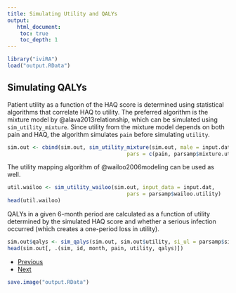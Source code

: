 ```yaml
---
title: Simulating Utility and QALYs
output: 
   html_document:
    toc: true
    toc_depth: 1
--- 
```


```r
library("iviRA")
load("output.RData")
```

## Simulating QALYs
Patient utility as a function of the HAQ score is determined using statistical algorithms that correlate HAQ to utility. The preferred algorithm is the mixture model by @alava2013relationship, which can be simulated using `sim_utility_mixture`. Since utility from the mixture model depends on both pain and HAQ, the algorithm simulates `pain` before simulating `utility`.  

```r
sim.out <- cbind(sim.out, sim_utility_mixture(sim.out, male = input.dat$male, 
                                      pars = c(pain, parsamp$mixture.utility)))
```

The utility mapping algorithm of @wailoo2006modeling can be used as well. 

```r
util.wailoo <- sim_utility_wailoo(sim.out, input_data = input.dat, 
                                      pars = parsamp$wailoo.utility)
head(util.wailoo)
```

QALYs in a given 6-month period are calculated as a function of utility determined by the simulated HAQ score and whether a serious infection occurred (which creates a one-period loss in utility).

```r
sim.out$qalys <- sim_qalys(sim.out, sim.out$utility, si_ul = parsamp$si.ul)
head(sim.out[, .(sim, id, month, pain, utility, qalys)])
```

<div>
<ul class="pager">
  <li class="previous"><a href="04-ips.html">Previous</a></li>
  <li class="next"><a href="06-costs.html">Next</a></li>
</ul>
</div>

```r
save.image("output.RData")
```